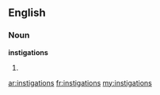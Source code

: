 ==English==

===Noun===
'''instigations'''

# {{plural of|[[instigation]]}}

[[ar:instigations]]
[[fr:instigations]]
[[my:instigations]]